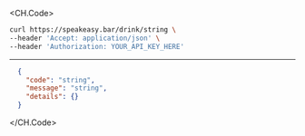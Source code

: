 
<CH.Code>
```bash Example Request
curl https://speakeasy.bar/drink/string \
--header 'Accept: application/json' \
--header 'Authorization: YOUR_API_KEY_HERE'
```
---

```json Example Response
  {
    "code": "string",
    "message": "string",
    "details": {}
  }
```
</CH.Code>
